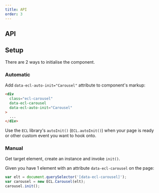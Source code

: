 ```yaml
---
title: API
order: 3
---
```



## API

<CarouselJSDoc />

## Setup

There are 2 ways to initialise the component.

### Automatic

Add `data-ecl-auto-init="Carousel"` attribute to component's markup:

```html
<div
  class="ecl-carousel"
  data-ecl-carousel
  data-ecl-auto-init="Carousel"
>
  ...
</div>
```

Use the `ECL` library's `autoInit()` (`ECL.autoInit()`) when your page is ready or other custom event you want to hook onto.

### Manual

Get target element, create an instance and invoke `init()`.

Given you have 1 element with an attribute `data-ecl-carousel` on the page:

```js
var elt = document.querySelector('[data-ecl-carousel]');
var carousel = new ECL.Carousel(elt);
carousel.init();
```
